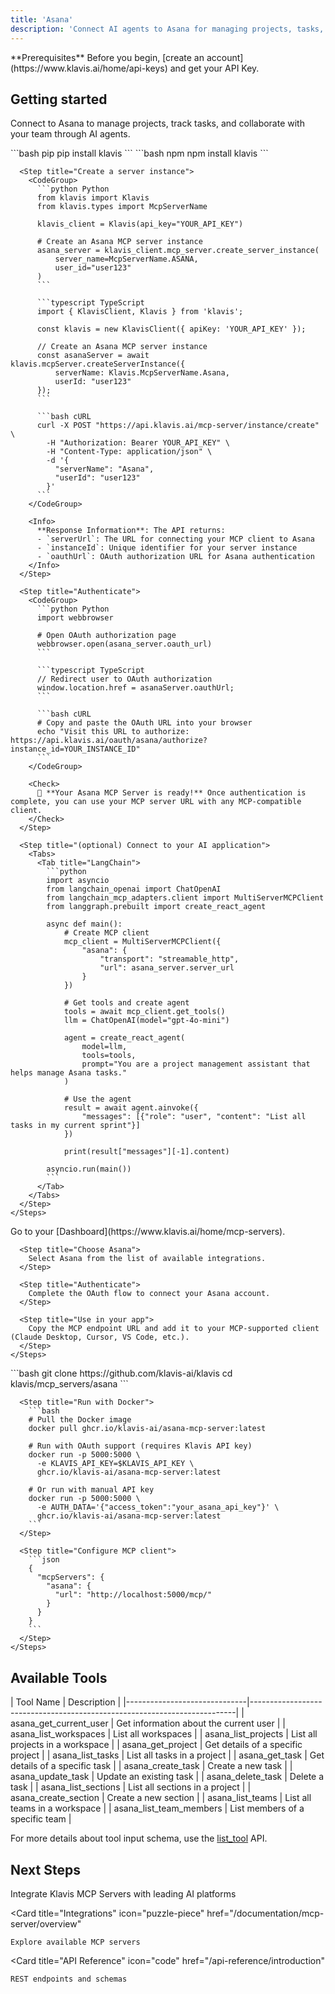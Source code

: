 ```yaml
---
title: 'Asana'
description: 'Connect AI agents to Asana for managing projects, tasks, and team collaboration'
---
```


<Info>
  **Prerequisites**
  Before you begin, [create an account](https://www.klavis.ai/home/api-keys) and get your API Key.
</Info>

## Getting started

Connect to Asana to manage projects, track tasks, and collaborate with your team through AI agents.

<Tabs>
  <Tab title="API">
    <Steps>
      <Step title="Install the SDKs (optional)">
        <CodeGroup>
          ```bash pip
          pip install klavis
          ```
          ```bash npm
          npm install klavis
          ```
        </CodeGroup>
      </Step>
      
      <Step title="Create a server instance">
        <CodeGroup>
          ```python Python
          from klavis import Klavis
          from klavis.types import McpServerName
          
          klavis_client = Klavis(api_key="YOUR_API_KEY")
          
          # Create an Asana MCP server instance
          asana_server = klavis_client.mcp_server.create_server_instance(
              server_name=McpServerName.ASANA,
              user_id="user123"
          )
          ```
          
          ```typescript TypeScript
          import { KlavisClient, Klavis } from 'klavis';
          
          const klavis = new KlavisClient({ apiKey: 'YOUR_API_KEY' });
          
          // Create an Asana MCP server instance
          const asanaServer = await klavis.mcpServer.createServerInstance({
              serverName: Klavis.McpServerName.Asana,
              userId: "user123"
          });
          ```
          
          ```bash cURL
          curl -X POST "https://api.klavis.ai/mcp-server/instance/create" \
            -H "Authorization: Bearer YOUR_API_KEY" \
            -H "Content-Type: application/json" \
            -d '{
              "serverName": "Asana",
              "userId": "user123"
            }'
          ```
        </CodeGroup>
        
        <Info>
          **Response Information**: The API returns:
          - `serverUrl`: The URL for connecting your MCP client to Asana
          - `instanceId`: Unique identifier for your server instance
          - `oauthUrl`: OAuth authorization URL for Asana authentication
        </Info>
      </Step>
      
      <Step title="Authenticate">
        <CodeGroup>
          ```python Python
          import webbrowser
          
          # Open OAuth authorization page
          webbrowser.open(asana_server.oauth_url)
          ```
          
          ```typescript TypeScript
          // Redirect user to OAuth authorization
          window.location.href = asanaServer.oauthUrl;
          ```
          
          ```bash cURL
          # Copy and paste the OAuth URL into your browser
          echo "Visit this URL to authorize: https://api.klavis.ai/oauth/asana/authorize?instance_id=YOUR_INSTANCE_ID"
          ```
        </CodeGroup>
        
        <Check>
          🎉 **Your Asana MCP Server is ready!** Once authentication is complete, you can use your MCP server URL with any MCP-compatible client.
        </Check>
      </Step>
      
      <Step title="(optional) Connect to your AI application">
        <Tabs>
          <Tab title="LangChain">
            ```python
            import asyncio
            from langchain_openai import ChatOpenAI
            from langchain_mcp_adapters.client import MultiServerMCPClient
            from langgraph.prebuilt import create_react_agent
            
            async def main():
                # Create MCP client
                mcp_client = MultiServerMCPClient({
                    "asana": {
                        "transport": "streamable_http",
                        "url": asana_server.server_url
                    }
                })
                
                # Get tools and create agent
                tools = await mcp_client.get_tools()
                llm = ChatOpenAI(model="gpt-4o-mini")
                
                agent = create_react_agent(
                    model=llm,
                    tools=tools,
                    prompt="You are a project management assistant that helps manage Asana tasks."
                )
                
                # Use the agent
                result = await agent.ainvoke({
                    "messages": [{"role": "user", "content": "List all tasks in my current sprint"}]
                })
                
                print(result["messages"][-1].content)
            
            asyncio.run(main())
            ```
          </Tab>
        </Tabs>
      </Step>
    </Steps>
  </Tab>
  
  <Tab title="UI">
    <Steps>
      <Step title="Open Dashboard">
        Go to your [Dashboard](https://www.klavis.ai/home/mcp-servers).
      </Step>
      
      <Step title="Choose Asana">
        Select Asana from the list of available integrations.
      </Step>
      
      <Step title="Authenticate">
        Complete the OAuth flow to connect your Asana account.
      </Step>
      
      <Step title="Use in your app">
        Copy the MCP endpoint URL and add it to your MCP-supported client (Claude Desktop, Cursor, VS Code, etc.).
      </Step>
    </Steps>
  </Tab>
  
  <Tab title="Open Source">
    <Steps>
      <Step title="Clone repository (for developers to build from source)">
        ```bash
        git clone https://github.com/klavis-ai/klavis
        cd klavis/mcp_servers/asana
        ```
      </Step>
      
      <Step title="Run with Docker">
        ```bash
        # Pull the Docker image
        docker pull ghcr.io/klavis-ai/asana-mcp-server:latest
        
        # Run with OAuth support (requires Klavis API key)
        docker run -p 5000:5000 \
          -e KLAVIS_API_KEY=$KLAVIS_API_KEY \
          ghcr.io/klavis-ai/asana-mcp-server:latest
        
        # Or run with manual API key
        docker run -p 5000:5000 \
          -e AUTH_DATA='{"access_token":"your_asana_api_key"}' \
          ghcr.io/klavis-ai/asana-mcp-server:latest
        ```
      </Step>
      
      <Step title="Configure MCP client">
        ```json
        {
          "mcpServers": {
            "asana": {
              "url": "http://localhost:5000/mcp/"
            }
          }
        }
        ```
      </Step>
    </Steps>
  </Tab>
</Tabs>

## Available Tools

<Accordion title="Tools Information">
| Tool Name                    | Description                                                              |
|------------------------------|--------------------------------------------------------------------------|
| asana_get_current_user | Get information about the current user |
| asana_list_workspaces | List all workspaces |
| asana_list_projects | List all projects in a workspace |
| asana_get_project | Get details of a specific project |
| asana_list_tasks | List all tasks in a project |
| asana_get_task | Get details of a specific task |
| asana_create_task | Create a new task |
| asana_update_task | Update an existing task |
| asana_delete_task | Delete a task |
| asana_list_sections | List all sections in a project |
| asana_create_section | Create a new section |
| asana_list_teams | List all teams in a workspace |
| asana_list_team_members | List members of a specific team |
</Accordion>

<Note>For more details about tool input schema, use the [list_tool](https://docs.klavis.ai/api-reference/mcp-server/list-tools) API.</Note>

## Next Steps

<CardGroup>
  <Card
    title="AI Platform Integrations"
    icon="robot"
    href="/documentation/ai-platform-integration/overview"
  >
    Integrate Klavis MCP Servers with leading AI platforms
  </Card>
  
  <Card
    title="Integrations"
    icon="puzzle-piece"
    href="/documentation/mcp-server/overview"
  >
    Explore available MCP servers
  </Card>
  
  <Card
    title="API Reference"
    icon="code"
    href="/api-reference/introduction"
  >
    REST endpoints and schemas
  </Card>
</CardGroup>